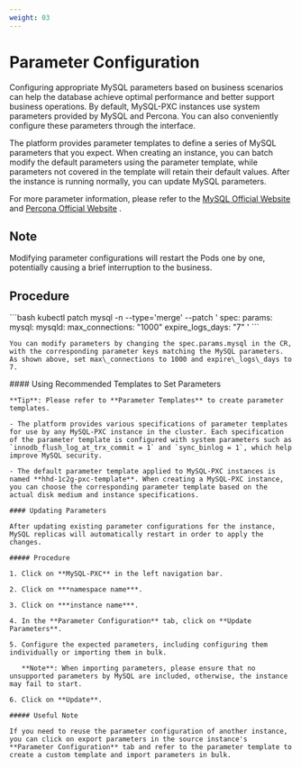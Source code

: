 ```yaml
---
weight: 03 
---
```


# Parameter Configuration


Configuring appropriate MySQL parameters based on business scenarios can help the database achieve optimal performance and better support business operations. By default, MySQL-PXC instances use system parameters provided by MySQL and Percona. You can also conveniently configure these parameters through the interface.

The platform provides parameter templates to define a series of MySQL parameters that you expect. When creating an instance, you can batch modify the default parameters using the parameter template, while parameters not covered in the template will retain their default values. After the instance is running normally, you can update MySQL parameters.

For more parameter information, please refer to the [MySQL Official Website](https://dev.mysql.com/doc/refman/5.7/en/innodb-parameters.html) and [Percona Official Website](https://docs.percona.com/percona-xtradb-cluster/8.0/) .

## Note

Modifying parameter configurations will restart the Pods one by one, potentially causing a brief interruption to the business.

## Procedure

<Tabs>
  <Tab label="CLI">
    ```bash
    kubectl patch mysql -n <namespace> <name> --type='merge' --patch '
    spec:
      params:
        mysql:
          mysqld:
            max_connections: "1000"
            expire_logs_days: "7"
    '
    ```

    You can modify parameters by changing the spec.params.mysql in the CR, with the corresponding parameter keys matching the MySQL parameters. As shown above, set max\_connections to 1000 and expire\_logs\_days to 7.
  </Tab>

  <Tab label="Web Console">
    #### Using Recommended Templates to Set Parameters

    **Tip**: Please refer to **Parameter Templates** to create parameter templates.

    - The platform provides various specifications of parameter templates for use by any MySQL-PXC instance in the cluster. Each specification of the parameter template is configured with system parameters such as `innodb_flush_log_at_trx_commit = 1` and `sync_binlog = 1`, which help improve MySQL security.

    - The default parameter template applied to MySQL-PXC instances is named **hhd-1c2g-pxc-template**. When creating a MySQL-PXC instance, you can choose the corresponding parameter template based on the actual disk medium and instance specifications.

    #### Updating Parameters

    After updating existing parameter configurations for the instance, MySQL replicas will automatically restart in order to apply the changes.

    ##### Procedure

    1. Click on **MySQL-PXC** in the left navigation bar.

    2. Click on ***namespace name***.

    3. Click on ***instance name***.

    4. In the **Parameter Configuration** tab, click on **Update Parameters**.

    5. Configure the expected parameters, including configuring them individually or importing them in bulk.

       **Note**: When importing parameters, please ensure that no unsupported parameters by MySQL are included, otherwise, the instance may fail to start.

    6. Click on **Update**.

    ##### Useful Note

    If you need to reuse the parameter configuration of another instance, you can click on export parameters in the source instance's **Parameter Configuration** tab and refer to the parameter template to create a custom template and import parameters in bulk.
  </Tab>
</Tabs>
